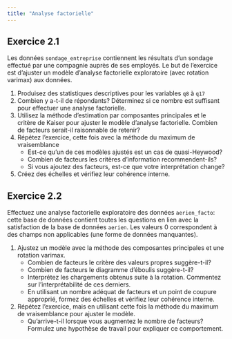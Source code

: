 ```yaml
---
title: "Analyse factorielle"
---
```


## Exercice 2.1

Les données `sondage_entreprise` contiennent les résultats d'un sondage effectué par une compagnie auprès de ses employés. Le but de l'exercice est d'ajuster un modèle d'analyse factorielle exploratoire (avec rotation varimax) aux données.

1. Produisez des statistiques descriptives pour les variables `q8` à `q17`
2. Combien y a-t-il de répondants? Déterminez si ce nombre est suffisant pour effectuer une analyse factorielle.
3. Utilisez la méthode d'estimation par composantes principales et le critère de Kaiser pour ajuster le modèle d'analyse factorielle. Combien de facteurs serait-il raisonnable de retenir?
4. Répétez l'exercice, cette fois avec la méthode du maximum de vraisemblance
    - Est-ce qu'un de ces modèles ajustés est un cas de quasi-Heywood?
    - Combien de facteurs les critères d'information recommendent-ils?
    - Si vous ajoutez des facteurs, est-ce que votre interprétation change?
5. Créez des échelles et vérifiez leur cohérence interne. 

 
## Exercice 2.2
 
Effectuez une analyse factorielle exploratoire des données `aerien_facto`: cette base de données contient  toutes les questions en lien avec la satisfaction de la base de données `aerien`. Les valeurs 0 correspondent à des champs non applicables (une forme de données manquantes).

1. Ajustez un modèle avec la méthode des composantes principales et une rotation varimax. 
    - Combien de facteurs le critère des valeurs propres suggère-t-il?
    - Combien de facteurs le diagramme d'éboulis suggère-t-il?
    - Interprétez les chargements obtenus suite à la rotation. Commentez sur l'interprétabilité de ces derniers.
    - En utilisant un nombre adéquat de facteurs et un point de coupure approprié, formez des échelles et vérifiez leur cohérence interne.
2.  Répétez l'exercice, mais en utilisant cette fois la méthode du maximum de vraisemblance pour ajuster le modèle. 
    - Qu'arrive-t-il lorsque vous augmentez le nombre de facteurs? Formulez une hypothèse de travail pour expliquer ce comportement.

